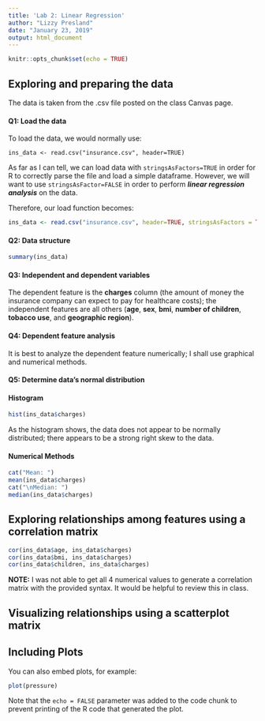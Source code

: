 ```yaml
---
title: 'Lab 2: Linear Regression'
author: "Lizzy Presland"
date: "January 23, 2019"
output: html_document
---
```


```r
knitr::opts_chunk$set(echo = TRUE)
```


## Exploring and preparing the data

The data is taken from the .csv file posted on the class Canvas page.

#### Q1: Load the data

To load the data, we would normally use: 

```
ins_data <- read.csv("insurance.csv", header=TRUE)
```

As far as I can tell, we can load data with `stringsAsFactors=TRUE` in order for R to correctly parse the file and load a simple dataframe. However, we will want to use `stringsAsFactor=FALSE` in order to perform ***linear regression analysis*** on the data.

Therefore, our load function becomes:

```r
ins_data <- read.csv("insurance.csv", header=TRUE, stringsAsFactors = TRUE)
```

#### Q2: Data structure

```r
summary(ins_data)
```

#### Q3: Independent and dependent variables

The dependent feature is the **charges** column (the amount of money the insurance company can expect to pay for healthcare costs); the independent features are all others (**age**, **sex**, **bmi**, **number of children**, **tobacco use**, and **geographic region**).

#### Q4: Dependent feature analysis

It is best to analyze the dependent feature numerically; I shall use graphical and numerical methods.

#### Q5: Determine data's normal distribution

#### Histogram

```r
hist(ins_data$charges)
```

As the histogram shows, the data does not appear to be normally distributed; there appears to be a strong right skew to the data.

#### Numerical Methods

```r
cat("Mean: ")
mean(ins_data$charges)
cat("\nMedian: ")
median(ins_data$charges)
```

## Exploring relationships among features using a correlation matrix

```r
cor(ins_data$age, ins_data$charges)
cor(ins_data$bmi, ins_data$charges)
cor(ins_data$children, ins_data$charges)
```

**NOTE:** I was not able to get all 4 numerical values to generate a correlation matrix with the provided syntax. It would be helpful to review this in class.

## Visualizing relationships using a scatterplot matrix





## Including Plots

You can also embed plots, for example:

```r
plot(pressure)
```

Note that the `echo = FALSE` parameter was added to the code chunk to prevent printing of the R code that generated the plot.
